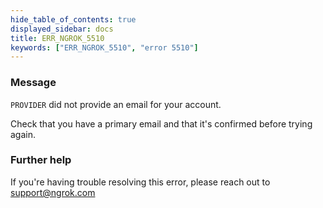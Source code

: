 ```yaml
---
hide_table_of_contents: true
displayed_sidebar: docs
title: ERR_NGROK_5510
keywords: ["ERR_NGROK_5510", "error 5510"]
---
```


### Message

`PROVIDER` did not provide an email for your account.

Check that you have a primary email and that it's confirmed before trying again.

### Further help

If you're having trouble resolving this error, please reach out to [support@ngrok.com](mailto:support@ngrok.com?subject=Help%20with%20ERR_NGROK_5510)
